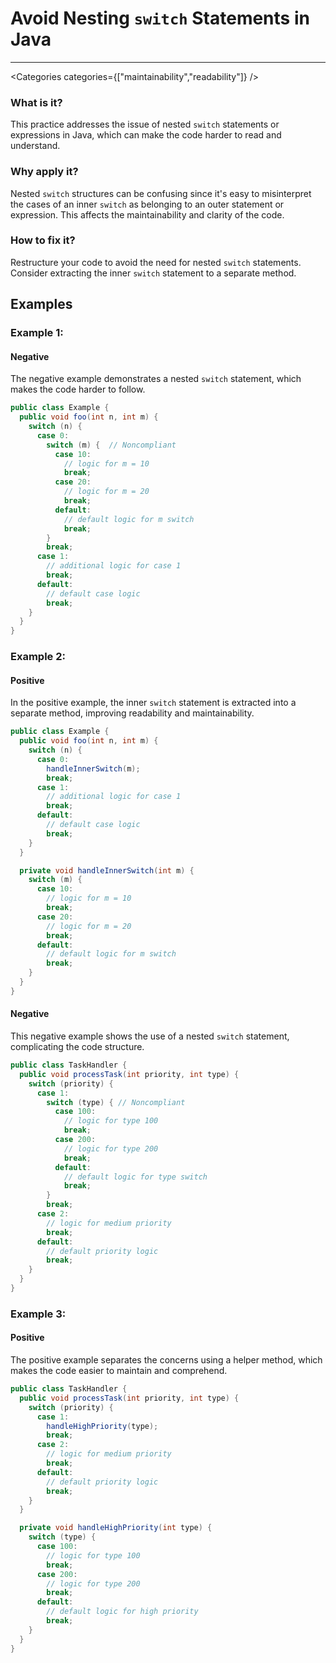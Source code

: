 

# Avoid Nesting `switch` Statements in Java

<Severity severity={SeverityLevels.MEDIUM} />

---

<Categories categories={["maintainability","readability"]} />

### What is it?
This practice addresses the issue of nested `switch` statements or expressions in Java, which can make the code harder to read and understand.

### Why apply it?
Nested `switch` structures can be confusing since it's easy to misinterpret the cases of an inner `switch` as belonging to an outer statement or expression. This affects the maintainability and clarity of the code.

### How to fix it?
Restructure your code to avoid the need for nested `switch` statements. Consider extracting the inner `switch` statement to a separate method.

## Examples

### Example 1:

<!-- #example -->

#### Negative

<!-- #example_negative_description -->
The negative example demonstrates a nested `switch` statement, which makes the code harder to follow.

<!-- #example_negative_code -->
```java
public class Example {
  public void foo(int n, int m) {
    switch (n) {
      case 0:
        switch (m) {  // Noncompliant
          case 10:
            // logic for m = 10
            break;
          case 20:
            // logic for m = 20
            break;
          default:
            // default logic for m switch
            break;
        }
        break;
      case 1:
        // additional logic for case 1
        break;
      default:
        // default case logic
        break;
    }
  }
}
```

### Example 2:

<!-- #example -->

#### Positive

<!-- #example_positive_description -->
In the positive example, the inner `switch` statement is extracted into a separate method, improving readability and maintainability.

<!-- #example_positive_code -->
```java
public class Example {
  public void foo(int n, int m) {
    switch (n) {
      case 0:
        handleInnerSwitch(m);
        break;
      case 1:
        // additional logic for case 1
        break;
      default:
        // default case logic
        break;
    }
  }

  private void handleInnerSwitch(int m) {
    switch (m) {
      case 10:
        // logic for m = 10
        break;
      case 20:
        // logic for m = 20
        break;
      default:
        // default logic for m switch
        break;
    }
  }
}
```

#### Negative

<!-- #example_negative_description -->
This negative example shows the use of a nested `switch` statement, complicating the code structure.

<!-- #example_negative_code -->
```java
public class TaskHandler {
  public void processTask(int priority, int type) {
    switch (priority) {
      case 1:
        switch (type) { // Noncompliant
          case 100:
            // logic for type 100
            break;
          case 200:
            // logic for type 200
            break;
          default:
            // default logic for type switch
            break;
        }
        break;
      case 2:
        // logic for medium priority
        break;
      default:
        // default priority logic
        break;
    }
  }
}
```

### Example 3:

<!-- #example -->

#### Positive

<!-- #example_positive_description -->
The positive example separates the concerns using a helper method, which makes the code easier to maintain and comprehend.

<!-- #example_positive_code -->
```java
public class TaskHandler {
  public void processTask(int priority, int type) {
    switch (priority) {
      case 1:
        handleHighPriority(type);
        break;
      case 2:
        // logic for medium priority
        break;
      default:
        // default priority logic
        break;
    }
  }

  private void handleHighPriority(int type) {
    switch (type) {
      case 100:
        // logic for type 100
        break;
      case 200:
        // logic for type 200
        break;
      default:
        // default logic for high priority
        break;
    }
  }
}
```